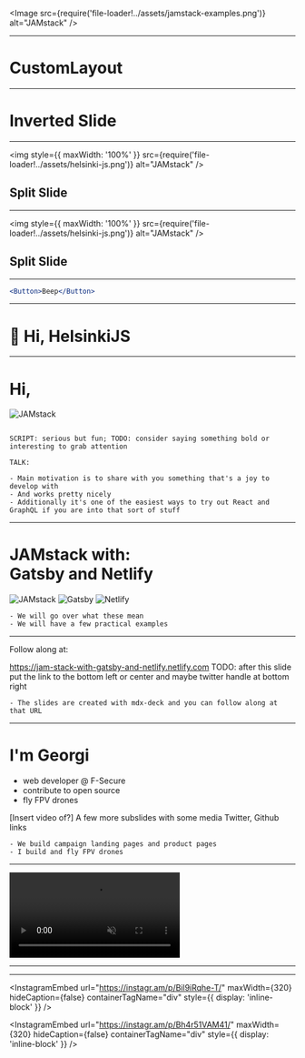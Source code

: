 
<Head>
  <title>JAMstack with Gatsby and Netlify</title>
  <link rel="icon" type="image/x-icon" href="favicon.ico" />
  <meta
    property="og:url"
    content="https://jam-stack-with-gatsby-and-netlify.netlify.com"
  />
  <meta property="og:title" content="JAMstack with Gatsby and Netlify" />
  <meta
    property="og:description"
    content="A talk about JAMstack, Gatsby and Netlify"
  />
  <meta
    property="og:image"
    content="https://blog.georgi-yanev.com/static/getting-started-with-software-development-1-61fe27ec8f41f8d457f91c70f3eee061.png"
  />
  <meta name="twitter:card" content="summary_large_image" />
  <meta name="twitter:site" content="@jumpalottahigh" />
  <meta
    name="twitter:image"
    content="https://blog.georgi-yanev.com/static/getting-started-with-software-development-1-61fe27ec8f41f8d457f91c70f3eee061.png"
  />
  <meta name="twitter:title" content="JAMstack with Gatsby and Netlify" />
  <meta
    name="twitter:description"
    content="A talk about JAMstack, Gatsby and Netlify"
  />
</Head>

<Image
  src={require('file-loader!../assets/jamstack-examples.png')}
  alt="JAMstack"
/>

---


# CustomLayout

---


# Inverted Slide

---


<img
  style={{ maxWidth: '100%' }}
  src={require('file-loader!../assets/helsinki-js.png')}
  alt="JAMstack"
/>

## Split Slide

---


<img
  style={{ maxWidth: '100%' }}
  src={require('file-loader!../assets/helsinki-js.png')}
  alt="JAMstack"
/>

## Split Slide

---


```jsx
<Button>Beep</Button>
```

---


# 👋 Hi, HelsinkiJS

---

# Hi,

<span>
  <img
    style={{ width: '650px' }}
    src={require('file-loader!../assets/helsinki-js.png')}
    alt="JAMstack"
  />
</span>

```notes

SCRIPT: serious but fun; TODO: consider saying something bold or interesting to grab attention

TALK:

- Main motivation is to share with you something that's a joy to develop with
- And works pretty nicely
- Additionally it's one of the easiest ways to try out React and GraphQL if you are into that sort of stuff

```

---

# JAMstack with:<br/> Gatsby and Netlify

<div className="intro-grid">
  <Appear>
    <img
      src={require('file-loader!../assets/jam.png')}
      className="jam"
      alt="JAMstack"
    />
    <img
      src={require('file-loader!../assets/gatsby.svg')}
      className="gatsby"
      alt="Gatsby"
    />
    <img
      src={require('file-loader!../assets/netlify.svg')}
      className="netlify"
      alt="Netlify"
    />
  </Appear>
</div>

```notes
- We will go over what these mean
- We will have a few practical examples
```

---

Follow along at:

https://jam-stack-with-gatsby-and-netlify.netlify.com
TODO: after this slide put the link to the bottom left or center and maybe twitter handle at bottom right

```notes
- The slides are created with mdx-deck and you can follow along at that URL
```

---

# I'm Georgi

- web developer @ F-Secure
- contribute to open source
- fly FPV drones

[Insert video of?]
A few more subslides with some media
Twitter, Github links

```notes
- We build campaign landing pages and product pages
- I build and fly FPV drones
```

---

<video autoPlay={true} muted={true} playsInline="" className="fade-in">
  <source
    src="https://www.georgi-yanev.com/static/landing-a-quad-1-d1a878f7ef756c703ebeeecdb529e63e.webm"
    type="video/webm"
  />
  <source
    src="https://www.georgi-yanev.com/static/landing-a-quad-1-a959ba1dfed1d6abe2e8052b61bfb0b4.mp4"
    type="video/mp4"
  />
  Tap to play video
</video>

---

<InstagramEmbed
  url="https://instagr.am/p/BqUPyt7l1al/"
  maxWidth={320}
  hideCaption={false}
  containerTagName="div"
/>

---

<InstagramEmbed
  url="https://instagr.am/p/Bil9iRqhe-T/"
  maxWidth={320}
  hideCaption={false}
  containerTagName="div"
  style={{ display: 'inline-block' }}
/>

<InstagramEmbed
  url="https://instagr.am/p/Bh4r51VAM41/"
  maxWidth={320}
  hideCaption={false}
  containerTagName="div"
  style={{ display: 'inline-block' }}
/>

